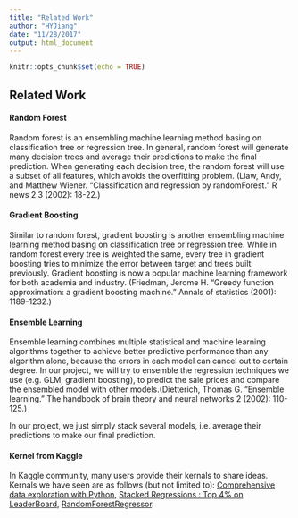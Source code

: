 ```yaml
---
title: "Related Work"
author: "HYJiang"
date: "11/28/2017"
output: html_document
---
```


```r
knitr::opts_chunk$set(echo = TRUE)
```

## Related Work

#### Random Forest
Random forest is an ensembling machine learning method basing on classification tree or regression tree. In general, random forest will generate many decision trees and average their predictions to make the final prediction. When generating each decision tree, the random forest will use a subset of all features, which avoids the overfitting problem. (Liaw, Andy, and Matthew Wiener. "Classification and regression by randomForest." R news 2.3 (2002): 18-22.)

#### Gradient Boosting

Similar to random forest, gradient boosting is another ensembling machine learning method basing on classification tree or regression tree. While in random forest every tree is weighted the same, every tree in gradient boosting tries to minimize the error between target and trees built previously. Gradient boosting is now a popular machine learning framework for both academia and industry. (Friedman, Jerome H. "Greedy function approximation: a gradient boosting machine." Annals of statistics (2001): 1189-1232.)

#### Ensemble Learning

Ensemble learning combines multiple statistical and machine learning algorithms together to achieve better predictive performance than any algorithm alone, because the errors in each model can cancel out to certain degree. In our project, we will try to ensemble the regression techniques we use (e.g. GLM, gradient boosting), to predict the sale prices and compare the ensembled model with other models.(Dietterich, Thomas G. "Ensemble learning." The handbook of brain theory and neural networks 2 (2002): 110-125.)

In our project, we just simply stack several models, i.e. average their predictions to make our final prediction.

#### Kernel from Kaggle

In Kaggle community, many users provide their kernals to share ideas. Kernals we have seen are as follows (but not limited to): [Comprehensive data exploration with Python](https://www.kaggle.com/pmarcelino/comprehensive-data-exploration-with-python), [Stacked Regressions : Top 4% on LeaderBoard](https://www.kaggle.com/serigne/stacked-regressions-top-4-on-leaderboard), [RandomForestRegressor](https://www.kaggle.com/dfitzgerald3/randomforestregressor).

